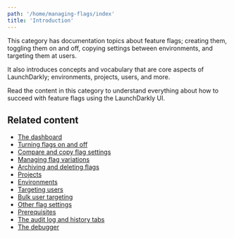 ```yaml
---
path: '/home/managing-flags/index'
title: 'Introduction'
---
```


<Metadata timeToRead={props.timeToRead} lastModifiedDateFormatted={props.lastModifiedDateFormatted} />

This category has documentation topics about feature flags; creating them, toggling them on and off, copying settings between environments, and targeting them at users.

It also introduces concepts and vocabulary that are core aspects of LaunchDarkly; environments, projects, users, and more.

Read the content in this category to understand everything about how to succeed with feature flags using the LaunchDarkly UI.

## Related content

- [The dashboard](./the-dashboard)
- [Turning flags on and off](./the-kill-switch)
- [Compare and copy flag settings](./compare-and-copy-flag-settings)
- [Managing flag variations](./managing-variations)
- [Archiving and deleting flags](./flag-archive-delete)
- [Projects](./projects)
- [Environments](./environments)
- [Targeting users](./targeting-users)
- [Bulk user targeting](./bulk-user-targeting)
- [Other flag settings](./other-flag-settings)
- [Prerequisites](./prerequisites)
- [The audit log and history tabs](./the-audit-log)
- [The debugger](./debugger)
